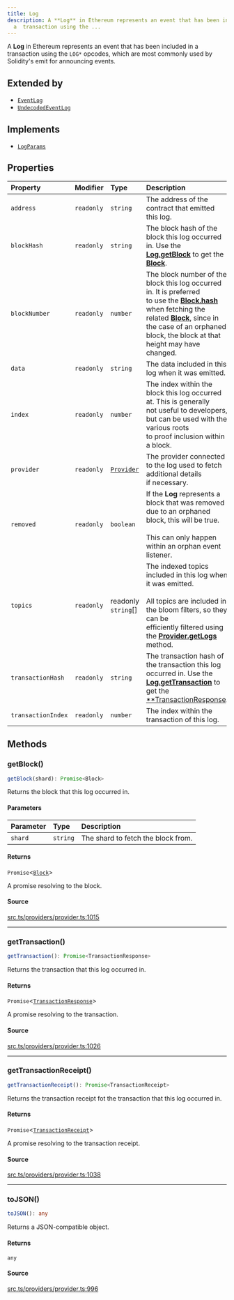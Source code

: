 ```yaml
---
title: Log
description: A **Log** in Ethereum represents an event that has been included in
  a  transaction using the ...
---
```


A **Log** in Ethereum represents an event that has been included in a
 transaction using the `LOG*` opcodes, which are most commonly used by
 Solidity's emit for announcing events.

## Extended by

- [`EventLog`](/content/classes/EventLog.mdx)
- [`UndecodedEventLog`](/content/classes/UndecodedEventLog.mdx)

## Implements

- [`LogParams`](/content/interfaces/LogParams.mdx)

## Properties

| Property | Modifier | Type | Description |
| :------ | :------ | :------ | :------ |
| `address` | `readonly` | `string` | The address of the contract that emitted this log. |
| `blockHash` | `readonly` | `string` | The block hash of the block this log occurred in. Use the<br /> [**Log.getBlock**](/content/classes/Log.mdx#getblock) to get the [**Block**](/content/classes/Block.mdx). |
| `blockNumber` | `readonly` | `number` | The block number of the block this log occurred in. It is preferred<br /> to use the [**Block.hash**](/content/classes/Block.mdx) when fetching the <br /> related [**Block**](/content/classes/Block.mdx), since in the case of an orphaned <br /> block, the block at that height may have changed. |
| `data` | `readonly` | `string` | The data included in this log when it was emitted. |
| `index` | `readonly` | `number` | The index within the block this log occurred at. This is generally<br /> not useful to developers, but can be used with the various roots<br /> to proof inclusion within a block. |
| `provider` | `readonly` | [`Provider`](/content/interfaces/Provider.mdx) | The provider connected to the log used to fetch additional details<br /> if necessary. |
| `removed` | `readonly` | `boolean` | If the **Log** represents a block that was removed due to an orphaned<br /> block, this will be true.<br /><br /> This can only happen within an orphan event listener. |
| `topics` | `readonly` | readonly `string`[] | The indexed topics included in this log when it was emitted.<br /><br /> All topics are included in the bloom filters, so they can be<br /> efficiently filtered using the [**Provider.getLogs**](/content/interfaces/Provider.mdx#getlogs) method. |
| `transactionHash` | `readonly` | `string` | The transaction hash of the transaction this log occurred in. Use the<br /> [**Log.getTransaction**](/content/classes/Log.mdx#gettransaction) to get the <br /> [**TransactionResponse](/content/type-aliases/TransactionResponse.mdx). |
| `transactionIndex` | `readonly` | `number` | The index within the transaction of this log. |

## Methods

### getBlock()

```ts
getBlock(shard): Promise<Block>
```

Returns the block that this log occurred in.

#### Parameters

| Parameter | Type | Description |
| :------ | :------ | :------ |
| `shard` | `string` | The shard to fetch the block from. |

#### Returns

`Promise`\<[`Block`](/content/classes/Block.mdx)\>

A promise resolving to the block.

#### Source

[src.ts/providers/provider.ts:1015](https://github.com/dominant-strategies/quais-6.js/blob/3f482dd134064d41657ff7dc9ba8162f741c9c83/src.ts/providers/provider.ts#L1015)

***

### getTransaction()

```ts
getTransaction(): Promise<TransactionResponse>
```

Returns the transaction that this log occurred in.

#### Returns

`Promise`\<[`TransactionResponse`](/content/type-aliases/TransactionResponse.mdx)\>

A promise resolving to the transaction.

#### Source

[src.ts/providers/provider.ts:1026](https://github.com/dominant-strategies/quais-6.js/blob/3f482dd134064d41657ff7dc9ba8162f741c9c83/src.ts/providers/provider.ts#L1026)

***

### getTransactionReceipt()

```ts
getTransactionReceipt(): Promise<TransactionReceipt>
```

Returns the transaction receipt fot the transaction that this
 log occurred in.

#### Returns

`Promise`\<[`TransactionReceipt`](/content/classes/TransactionReceipt.mdx)\>

A promise resolving to the transaction receipt.

#### Source

[src.ts/providers/provider.ts:1038](https://github.com/dominant-strategies/quais-6.js/blob/3f482dd134064d41657ff7dc9ba8162f741c9c83/src.ts/providers/provider.ts#L1038)

***

### toJSON()

```ts
toJSON(): any
```

Returns a JSON-compatible object.

#### Returns

`any`

#### Source

[src.ts/providers/provider.ts:996](https://github.com/dominant-strategies/quais-6.js/blob/3f482dd134064d41657ff7dc9ba8162f741c9c83/src.ts/providers/provider.ts#L996)
